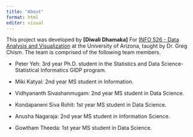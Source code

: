 ```yaml
---
title: "About"
format: html
editor: visual
---
```


This project was developed by **\[Diwali Dhamaka\]** For [INFO 526 - Data Analysis and Visualization](https://datavizaz.org/) at the University of Arizona, taught by Dr. Greg Chism. The team is comprised of the following team members.

-   Peter Yeh: 3rd year Ph.D. student in the Statistics and Data Science-Statistical Informatics GIDP program.

-   Miki Katyal: 2nd year MS student in Information.

-   Vidhyananth Sivashanmugam: 2nd year MS student in Data Science.

-   Kondapaneni Siva Rohit: 1st year MS student in Data Science.

-   Anusha Nagaraja: 2nd year MS student in Information Science.

-   Gowtham Theeda: 1st year MS student in Data Science.
